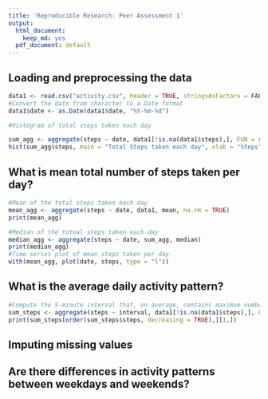 ```yaml
---
title: 'Reproducible Research: Peer Assessment 1'
output:
  html_document:
    keep_md: yes
  pdf_document: default
---
```



## Loading and preprocessing the data

```r
data1 <- read.csv("activity.csv", header = TRUE, stringsAsFactors = FALSE, na.strings = "NA")
#Convert the date from character to a Date format
data1$date <- as.Date(data1$date, "%Y-%m-%d")

#Histogram of total steps taken each day

sum_agg <- aggregate(steps ~ date, data1[!is.na(data1$steps),], FUN = sum)
hist(sum_agg$steps, main = "Total Steps taken each day", xlab = "Steps")

```

## What is mean total number of steps taken per day?

```r
#Mean of the total steps taken each day
mean_agg <- aggregate(steps ~ date, data1, mean, na.rm = TRUE)
print(mean_agg)
```

``` r
#Median of the totoal steps taken each day
median_agg <- aggregate(steps ~ date, sum_agg, median)
print(median_agg)
#Time series plot of mean steps taken per day
with(mean_agg, plot(date, steps, type = "l"))
```


## What is the average daily activity pattern?
``` r
#Compute the 5-minute interval that, on average, contains maximum number of steps
sum_steps <- aggregate(steps ~ interval, data1[!is.na(data1$steps),], FUN = sum)
print(sum_steps[order(sum_steps$steps, decreasing = TRUE),][1,])

```

## Imputing missing values



## Are there differences in activity patterns between weekdays and weekends?
